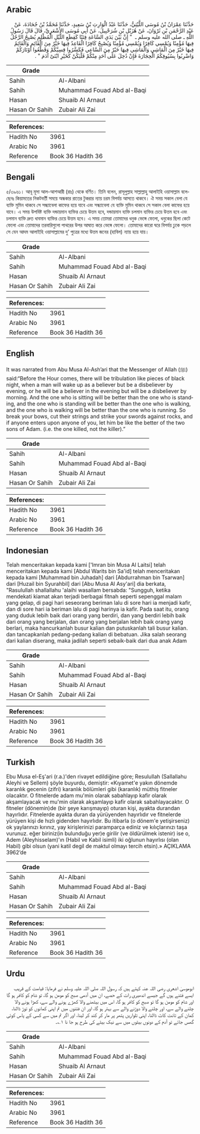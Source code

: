 ## Arabic


<div dir="rtl" lang="ar" style={{fontSize:'larger',backgroundColor:'#f8f9fa',padding:20}}>
حَدَّثَنَا عِمْرَانُ بْنُ مُوسَى اللَّيْثِيُّ، حَدَّثَنَا عَبْدُ الْوَارِثِ بْنُ سَعِيدٍ، حَدَّثَنَا مُحَمَّدُ بْنُ جُحَادَةَ، عَنْ عَبْدِ الرَّحْمَنِ بْنِ ثَرْوَانَ، عَنْ هُزَيْلِ بْنِ شُرَحْبِيلَ، عَنْ أَبِي مُوسَى الأَشْعَرِيِّ، قَالَ قَالَ رَسُولُ اللَّهِ ـ صلى الله عليه وسلم ـ ‏ "‏ إِنَّ بَيْنَ يَدَىِ السَّاعَةِ فِتَنًا كَقِطَعِ اللَّيْلِ الْمُظْلِمِ يُصْبِحُ الرَّجُلُ فِيهَا مُؤْمِنًا وَيُمْسِي كَافِرًا وَيُمْسِي مُؤْمِنًا وَيُصْبِحُ كَافِرًا الْقَاعِدُ فِيهَا خَيْرٌ مِنَ الْقَائِمِ وَالْقَائِمُ فِيهَا خَيْرٌ مِنَ الْمَاشِي وَالْمَاشِي فِيهَا خَيْرٌ مِنَ السَّاعِي فَكَسِّرُوا قِسِيَّكُمْ وَقَطِّعُوا أَوْتَارَكُمْ وَاضْرِبُوا بِسُيُوفِكُمُ الْحِجَارَةَ فَإِنْ دُخِلَ عَلَى أَحَدٍ مِنْكُمْ فَلْيَكُنْ كَخَيْرِ ابْنَىْ آدَمَ ‏"‏ ‏.‏
</div>
<div style={{backgroundColor:'#f8f9fa',padding:20, marginBottom: 10}}><table> <thead> <tr> <th>Grade</th> <th></th> </tr> </thead> <tbody> <tr><td>Sahih</td><td>Al-Albani</td></tr><tr><td>Sahih</td><td>Muhammad Fouad Abd al-Baqi</td></tr><tr><td>Hasan</td><td>Shuaib Al Arnaut</td></tr><tr><td>Hasan Or Sahih</td><td>Zubair Ali Zai</td></tr></tbody></table><table> <thead> <tr> <th>References:</th> <th></th> </tr> </thead> <tbody><tr><td>Hadith No</td><td>3961</td></tr><tr><td>Arabic No</td><td>3961</td></tr><tr><td>Reference</td><td>Book 36 Hadith 36</td></tr></tbody></table></div>

## Bengali


<div dir="ltr" lang="bn" style={{fontSize:'larger',backgroundColor:'#f8f9fa',padding:20}}>
৫/৩৯৬১। আবূ মূসা আল-আশআরী (রাঃ) থেকে বর্ণিত। তিনি বলেন, রাসূলুল্লাহ সাল্লাল্লাহু আলাইহি ওয়াসাল্লাম বলেছেনঃ কিয়ামতের নিকটবর্তী সময়ে অন্ধকার রাতের টুকরার ন্যায় চরম বিপর্যয় আসতে থাকবে। ঐ সময় সকাল বেলা যে ব্যক্তি মুমিন থাকবে সে সন্ধ্যাবেলা কাফের হয়ে যাবে এবং সন্ধ্যাবেলা যে ব্যক্তি মুমিন থাকবে সে সকাল বেলা কাফের হয়ে যাবে। এ সময় উপবিষ্ট ব্যক্তি দন্ডায়মান ব্যক্তির চেয়ে উত্তম হবে, দন্ডায়মান ব্যক্তি চলমান ব্যক্তির চেয়ে উত্তম হবে এবং চলমান ব্যক্তি দ্রুত ধাবমান ব্যক্তির চেয়ে উত্তম হবে। এ সময় তোমরা তোমাদের ধনুক ভেঙ্গে ফেলো, ধনুকের ছিলা কেটে ফেলো এবং তোমাদের তরবারিগুলো পাথরের উপর আঘাত করে ভেঙ্গে ফেলো। তোমাদের কারো ঘরে বিপর্যয় ঢুকে পড়লে সে যেন আদম আলাইহি ওয়াসাল্লামের দু’ পুত্রের মধ্যে উত্তম জনের (হাবিল) ন্যায় হয়ে যায়।
</div>
<div style={{backgroundColor:'#f8f9fa',padding:20, marginBottom: 10}}><table> <thead> <tr> <th>Grade</th> <th></th> </tr> </thead> <tbody> <tr><td>Sahih</td><td>Al-Albani</td></tr><tr><td>Sahih</td><td>Muhammad Fouad Abd al-Baqi</td></tr><tr><td>Hasan</td><td>Shuaib Al Arnaut</td></tr><tr><td>Hasan Or Sahih</td><td>Zubair Ali Zai</td></tr></tbody></table><table> <thead> <tr> <th>References:</th> <th></th> </tr> </thead> <tbody><tr><td>Hadith No</td><td>3961</td></tr><tr><td>Arabic No</td><td>3961</td></tr><tr><td>Reference</td><td>Book 36 Hadith 36</td></tr></tbody></table></div>

## English


<div dir="ltr" lang="en" style={{fontSize:'larger',backgroundColor:'#f8f9fa',padding:20}}>
It was narrated from Abu Musa Al-Ash’ari that the Messenger of Allah (ﷺ) said:“Before the Hour comes, there will be tribulation like pieces of black night, when a man will wake up as a believer but be a disbeliever by evening, or he will be a believer in the evening but will be a disbeliever by morning. And the one who is sitting will be better than the one who is standing, and the one who is standing will be better than the one who is walking, and the one who is walking will be better than the one who is running. So break your bows, cut their strings and strike your swords against rocks, and if anyone enters upon anyone of you, let him be like the better of the two sons of Adam. (i.e. the one killed, not the killer).”
</div>
<div style={{backgroundColor:'#f8f9fa',padding:20, marginBottom: 10}}><table> <thead> <tr> <th>Grade</th> <th></th> </tr> </thead> <tbody> <tr><td>Sahih</td><td>Al-Albani</td></tr><tr><td>Sahih</td><td>Muhammad Fouad Abd al-Baqi</td></tr><tr><td>Hasan</td><td>Shuaib Al Arnaut</td></tr><tr><td>Hasan Or Sahih</td><td>Zubair Ali Zai</td></tr></tbody></table><table> <thead> <tr> <th>References:</th> <th></th> </tr> </thead> <tbody><tr><td>Hadith No</td><td>3961</td></tr><tr><td>Arabic No</td><td>3961</td></tr><tr><td>Reference</td><td>Book 36 Hadith 36</td></tr></tbody></table></div>

## Indonesian


<div dir="ltr" lang="id" style={{fontSize:'larger',backgroundColor:'#f8f9fa',padding:20}}>
Telah menceritakan kepada kami ['Imran bin Musa Al Laitsi] telah menceritakan kepada kami [Abdul Warits bin Sa'id] telah menceritakan kepada kami [Muhammad bin Juhadah] dari [Abdurrahman bin Tsarwan] dari [Huzail bin Syurahbil] dari [Abu Musa Al Asy'ari] dia berkata, "Rasulullah shallallahu 'alaihi wasallam bersabda: "Sungguh, ketika mendekati kiamat akan terjadi berbagai fitnah seperti sepenggal malam yang gelap, di pagi hari seseorang beriman lalu di sore hari ia menjadi kafir, dan di sore hari ia beriman lalu di pagi harinya ia kafir. Pada saat itu, orang yang duduk lebih baik dari orang yang berdiri, dan yang berdiri lebih baik dari orang yang berjalan, dan orang yang berjalan lebih baik orang yang berlari, maka hancurkanlah busur kalian dan putuskanlah tali busur kalian. dan tancapkanlah pedang-pedang kalian di bebatuan. Jika salah seorang dari kalian diserang, maka jadilah seperti sebaik-baik dari dua anak Adam
</div>
<div style={{backgroundColor:'#f8f9fa',padding:20, marginBottom: 10}}><table> <thead> <tr> <th>Grade</th> <th></th> </tr> </thead> <tbody> <tr><td>Sahih</td><td>Al-Albani</td></tr><tr><td>Sahih</td><td>Muhammad Fouad Abd al-Baqi</td></tr><tr><td>Hasan</td><td>Shuaib Al Arnaut</td></tr><tr><td>Hasan Or Sahih</td><td>Zubair Ali Zai</td></tr></tbody></table><table> <thead> <tr> <th>References:</th> <th></th> </tr> </thead> <tbody><tr><td>Hadith No</td><td>3961</td></tr><tr><td>Arabic No</td><td>3961</td></tr><tr><td>Reference</td><td>Book 36 Hadith 36</td></tr></tbody></table></div>

## Turkish


<div dir="ltr" lang="tr" style={{fontSize:'larger',backgroundColor:'#f8f9fa',padding:20}}>
Ebu Musa el-Eş'ari (r.a.)'den rivayet edildiğine göre; Resulullah (Sallallahu Aleyhi ve Sellem) şöyle buyurdu, demiştir: «Kıyamet'e yakın dönemde karanlık gecenin (zifri) karanlık bölümleri gibi (karanlık) müthiş fitneler olacaktır. O fitnelerde adam mu'min olarak sabahlayıp kafir olarak akşamlayacak ve mu'min olarak akşamlayıp kafir olarak sabahlayacaktır. O fitneler (dönemin)de (bir şeye karışmayıp) oturan kişi, ayakta durandan hayırlıdır. Fitnelerde ayakta duran da yürüyenden hayırlıdır ve fitnelerde yürüyen kişi de hızlı gidenden hayırlıdır. Bu itibarla (o dönem'e yetişirseniz) ok yaylarınızı kırınız, yay kirişlerinizi paramparça ediniz ve kılıçlarınızı taşa vurunuz. eğer biriniz(in bulunduğu yer)e girilir (ve öldürülmek istenir) ise o, Adem (Aleyhisselam)'ın (Habil ve Kabil isimli) iki oğlunun hayırlısı (olan Habil) gibi olsun (yani katil degil de maktul olmayı tercih etsin).» AÇIKLAMA 3962’de
</div>
<div style={{backgroundColor:'#f8f9fa',padding:20, marginBottom: 10}}><table> <thead> <tr> <th>Grade</th> <th></th> </tr> </thead> <tbody> <tr><td>Sahih</td><td>Al-Albani</td></tr><tr><td>Sahih</td><td>Muhammad Fouad Abd al-Baqi</td></tr><tr><td>Hasan</td><td>Shuaib Al Arnaut</td></tr><tr><td>Hasan Or Sahih</td><td>Zubair Ali Zai</td></tr></tbody></table><table> <thead> <tr> <th>References:</th> <th></th> </tr> </thead> <tbody><tr><td>Hadith No</td><td>3961</td></tr><tr><td>Arabic No</td><td>3961</td></tr><tr><td>Reference</td><td>Book 36 Hadith 36</td></tr></tbody></table></div>

## Urdu


<div dir="rtl" lang="ur" style={{fontSize:'larger',backgroundColor:'#f8f9fa',padding:20}}>
ابوموسیٰ اشعری رضی اللہ عنہ کہتے ہیں کہ رسول اللہ صلی اللہ علیہ وسلم نے فرمایا: قیامت کے قریب ایسے فتنے ہوں گے جیسے اندھیری رات کے حصے، ان میں آدمی صبح کو مومن ہو گا، تو شام کو کافر ہو گا اور شام کو مومن ہو گا تو صبح کو کافر ہو گا، اس میں بیٹھنے والا کھڑے ہونے والے سے، کھڑا ہونے والا چلنے والے سے، اور چلنے والا دوڑنے والے سے بہتر ہو گا، اور ان فتنوں میں تم اپنی کمانوں کو توڑ ڈالنا، کمان کے تانت کاٹ ڈالنا، اپنی تلواریں پتھر پر مار کر کند کر لینا، اور اگر تم میں سے کسی کے پاس کوئی گھس جائے تو آدم کے دونوں بیٹوں میں سے نیک بیٹے کی طرح ہو جا نا ۱؎۔
</div>
<div style={{backgroundColor:'#f8f9fa',padding:20, marginBottom: 10}}><table> <thead> <tr> <th>Grade</th> <th></th> </tr> </thead> <tbody> <tr><td>Sahih</td><td>Al-Albani</td></tr><tr><td>Sahih</td><td>Muhammad Fouad Abd al-Baqi</td></tr><tr><td>Hasan</td><td>Shuaib Al Arnaut</td></tr><tr><td>Hasan Or Sahih</td><td>Zubair Ali Zai</td></tr></tbody></table><table> <thead> <tr> <th>References:</th> <th></th> </tr> </thead> <tbody><tr><td>Hadith No</td><td>3961</td></tr><tr><td>Arabic No</td><td>3961</td></tr><tr><td>Reference</td><td>Book 36 Hadith 36</td></tr></tbody></table></div>